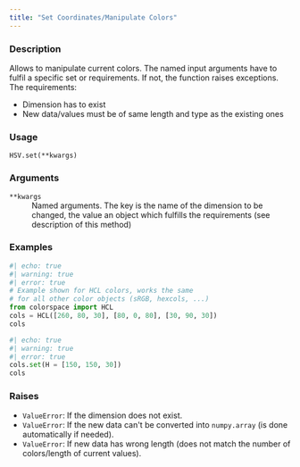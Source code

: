 ```yaml
---
title: "Set Coordinates/Manipulate Colors"
---
```


### Description

Allows to manipulate current colors. The named input arguments
have to fulfil a specific set or requirements. If not, the function
raises exceptions. The requirements:

* Dimension has to exist
* New data/values must be of same length and type as the existing ones

### Usage

<pre><code class='language-python'>HSV.set(**kwargs)</code></pre>

### Arguments

<dl class="pyp-list param-list">
  <dt style = "white-space: nowrap; font-family: monospace; vertical-align: top">
   <code id="colorspace.colorlib.HSV.set:**kwargs">**kwargs</code>
  </dt>
 <dd>Named arguments. The key is the name of the dimension to
be changed, the value an object which fulfills the requirements
(see description of this method)</dd>
</dl>

### Examples

```python
#| echo: true
#| warning: true
#| error: true
# Example shown for HCL colors, works the same
# for all other color objects (sRGB, hexcols, ...)
from colorspace import HCL
cols = HCL([260, 80, 30], [80, 0, 80], [30, 90, 30])
cols
```

```python
#| echo: true
#| warning: true
#| error: true
cols.set(H = [150, 150, 30])
cols
```




### Raises

<ul class="python-raises">
<li><code class="text-warning">ValueError</code>: If the dimension does not exist.
<li><code class="text-warning">ValueError</code>: If the new data can&#x27;t be converted into
`numpy.array` (is done automatically if needed).
<li><code class="text-warning">ValueError</code>: If new data has wrong length (does not match the
number of colors/length of current values).
</ul>

